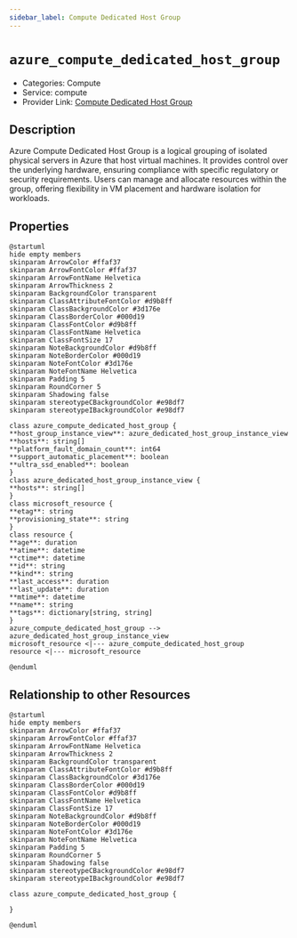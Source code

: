 ```yaml
---
sidebar_label: Compute Dedicated Host Group
---
```


# `azure_compute_dedicated_host_group`

- Categories: Compute
- Service: compute
- Provider Link: [Compute Dedicated Host Group](https://learn.microsoft.com/en-us/azure/virtual-machines/dedicated-hosts)

## Description
Azure Compute Dedicated Host Group is a logical grouping of isolated physical servers in Azure that host virtual machines. It provides control over the underlying hardware, ensuring compliance with specific regulatory or security requirements. Users can manage and allocate resources within the group, offering flexibility in VM placement and hardware isolation for workloads.

## Properties
<ZoomPanPinch>

```kroki imgType="plantuml" imgAlt="Diagram of Compute Dedicated Host Group data model"
@startuml
hide empty members
skinparam ArrowColor #ffaf37
skinparam ArrowFontColor #ffaf37
skinparam ArrowFontName Helvetica
skinparam ArrowThickness 2
skinparam BackgroundColor transparent
skinparam ClassAttributeFontColor #d9b8ff
skinparam ClassBackgroundColor #3d176e
skinparam ClassBorderColor #000d19
skinparam ClassFontColor #d9b8ff
skinparam ClassFontName Helvetica
skinparam ClassFontSize 17
skinparam NoteBackgroundColor #d9b8ff
skinparam NoteBorderColor #000d19
skinparam NoteFontColor #3d176e
skinparam NoteFontName Helvetica
skinparam Padding 5
skinparam RoundCorner 5
skinparam Shadowing false
skinparam stereotypeCBackgroundColor #e98df7
skinparam stereotypeIBackgroundColor #e98df7

class azure_compute_dedicated_host_group {
**host_group_instance_view**: azure_dedicated_host_group_instance_view
**hosts**: string[]
**platform_fault_domain_count**: int64
**support_automatic_placement**: boolean
**ultra_ssd_enabled**: boolean
}
class azure_dedicated_host_group_instance_view {
**hosts**: string[]
}
class microsoft_resource {
**etag**: string
**provisioning_state**: string
}
class resource {
**age**: duration
**atime**: datetime
**ctime**: datetime
**id**: string
**kind**: string
**last_access**: duration
**last_update**: duration
**mtime**: datetime
**name**: string
**tags**: dictionary[string, string]
}
azure_compute_dedicated_host_group --> azure_dedicated_host_group_instance_view
microsoft_resource <|--- azure_compute_dedicated_host_group
resource <|--- microsoft_resource

@enduml
```

</ZoomPanPinch>


## Relationship to other Resources
<ZoomPanPinch>

```kroki imgType="plantuml" imgAlt="Diagram of Compute Dedicated Host Group resource relationships"
@startuml
hide empty members
skinparam ArrowColor #ffaf37
skinparam ArrowFontColor #ffaf37
skinparam ArrowFontName Helvetica
skinparam ArrowThickness 2
skinparam BackgroundColor transparent
skinparam ClassAttributeFontColor #d9b8ff
skinparam ClassBackgroundColor #3d176e
skinparam ClassBorderColor #000d19
skinparam ClassFontColor #d9b8ff
skinparam ClassFontName Helvetica
skinparam ClassFontSize 17
skinparam NoteBackgroundColor #d9b8ff
skinparam NoteBorderColor #000d19
skinparam NoteFontColor #3d176e
skinparam NoteFontName Helvetica
skinparam Padding 5
skinparam RoundCorner 5
skinparam Shadowing false
skinparam stereotypeCBackgroundColor #e98df7
skinparam stereotypeIBackgroundColor #e98df7

class azure_compute_dedicated_host_group {

}

@enduml
```

</ZoomPanPinch>




